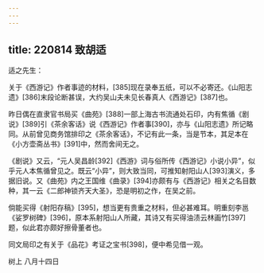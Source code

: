 ```yaml
---
---
---
```

title: 220814 致胡适
---




适之先生：

关于《西游记》作者事迹的材料，[385]现在录奉五纸，可以不必寄还。《山阳志遗》[386]末段论断甚误，大约吴山夫未见长春真人《西游记》[387]也。

昨日偶在直隶官书局买《曲苑》[388]一部上海古书流通处石印，内有焦循《剧说》[389]引《茶余客话》说《西游记》作者事[390]，亦与《山阳志遗》所记略同。从前曾见商务馆排印之《茶余客话》，不记有此一条，当是节本，其足本在《小方壶斋丛书》[391]中，然而舍间无之。

《剧说》又云，“元人吴昌龄[392]《西游》词与俗所传《西游记》小说小异”，似乎元人本焦循曾见之。既云“小异”，则大致当同，可推知射阳山人[393]演义，多据旧说。又《曲苑》内之王国维《曲录》[394]亦颇有与《西游记》相关之名目数种，其一云《二郎神锁齐天大圣》，恐是明初之作，在吴之前。

倘能买得《射阳存稿》[395]，想当更有贵重之材料，但必甚难耳。明重刻李邕《娑罗树碑》[396]，原本系射阳山人所藏，其诗又有买得油渍云林画竹[397]题，似此君亦颇好擦骨董者也。

同文局印之有关于《品花》考证之宝书[398]，便中希见借一观。

树上 八月十四日